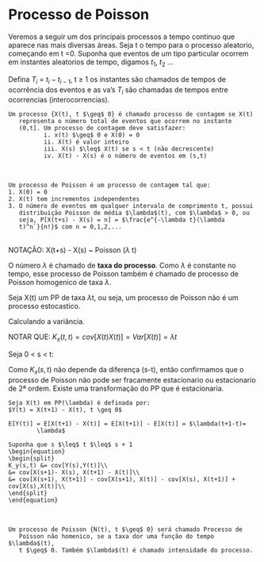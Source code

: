# Processo de Poisson

Veremos a seguir um dos principais processos a tempo continuo que
aparece nas mais diversas áreas.
Seja t o tempo para o processo aleatorio, começando em t =0. Suponha que
eventos de um tipo particular ocorrem em instantes aleatorios de tempo,
digamos $t_1$, $t_2$ ...

Defina $T_i$ = $t_i - t_{i-1}$, t $\geq$ 1 os instantes são chamados de
tempos de ocorrência dos eventos e as va's $T_i$ são chamadas de tempos
entre ocorrencias (interocorrencias).

```definition
Um processo {X(t), t $\geq$ 0} é chamado processo de contagem se X(t)
   representa o número total de eventos que ocorrem no instante
   (0,t]. Um processo de contagem deve satisfazer:
          i. x(t) $\geq$ 0 e X(0) = 0
          ii. X(t) é valor inteiro
          iii. X(s) $\leq$ X(t) se s < t (não decrescente)
          iv. X(t) - X(s) é o número de eventos em (s,t)
```
\
```definition
Um processo de Poisson é um processo de contagem tal que:
1. X(0) = 0
2. X(t) tem incrementos independentes
3. O número de eventos em qualquer intervalo de comprimento t, possui
   distribuição Poisson de média $\lambda$(t), com $\lambda$ > 0, ou
   seja, P[X(t+s) - X(s) = n] = $\frac{e^{-\lambda t}(\lambda
   t)^n`}{n!}$ com n = 0,1,2,...
```
\
NOTAÇÃO: X(t+s) - X(s) ~ Poisson ($\lambda$ t)

O número $\lambda$ é chamado de **taxa do processo**. Como $\lambda$ é
constante no tempo, esse processo de Poisson também é chamado de
processo de Poisson homogenico de taxa $\lambda$.

Seja X(t) um PP de taxa $\lambda$t, ou seja, um processo de Poisson não
é um processo estocastico.

Calculando a variância.

NOTAR QUE: $K_x(t,t) = cov[X(t)X(t)]=Var[X(t)]=\lambda t$

Seja 0 < s < t:

\begin{equation}
\begin{split}
K_x &= cov[X(s),X(t)]\\
&= cov[X(s),(X(t) - X(s) + X(s))]\\
&= cov[X(s), X(t) - X(s)] + cov[X(s),X(s)]\\
&= 0 + \lambda s\\
&= \lambda s
\end{split}
\end{equation}

Como $K_x(s,t)$ não depende da diferença (s-t), então confirmamos que o
processo de Poisson não pode ser fracamente estacionario ou estacionario
de 2ª ordem. Existe uma transformação do PP que é estacionaria.

```example
Seja X(t) em PP(\lambda) é definada por:
$Y(t) = X(t+1) - X(t), t \geq 0$

E[Y(t)] = E[X(t+1) - X(t)] = E[X(t+1)] - E[X(t)] = $\lambda(t+1-t)=
        \lambda$

Suponha que s $\leq$ t $\leq$ s + 1
\begin{equation}
\begin{split}
K_y(s,t) &= cov[Y(s),Y(t)]\\
&= cov[X(s+1)- X(s), X(t+1) - X(t)]\\
&= cov[X(s+1), X(t+1)] - cov[X(s+1), X(t)] - cov[X(s), X(t+1)] + cov[X(s),X(t)]\\
\end{split}
\end{equation}
```
\
```definition
Um processo de Poisson {N(t), t $\geq$ 0} será chamado Processo de
   Poisson não homenico, se a taxa dor uma função do tempo $\lambda$(t),
   t $\geq$ 0. Também $\lambda$(t) é chamado intensidade do processo.
```
